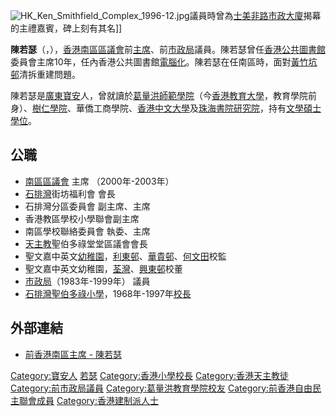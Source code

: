 [[File:HK_Ken_Smithfield_Complex_1996-12.jpg|thumb]]議員時曾為[[士美非路市政大廈|士美非路市政大廈]]揭幕的主禮嘉賓，碑上刻有其名]]

'''陳若瑟'''（{{lang-en|Joseph Chan Yuek-Sut}}，{{bd|1936年|3月29日|||}}），[[香港|香港]][[南區區議會|南區區議會]]前[[主席|主席]]、前[[市政局_(香港)|市政局]]議員。陳若瑟曾任[[香港公共圖書館|香港公共圖書館]]委員會主席10年，任內香港公共圖書館[[無紙化|電腦化]]。陳若瑟在任南區時，面對[[黃竹坑邨|黃竹坑邨]]清拆重建問題。

陳若瑟是[[廣東|廣東]][[寶安縣|寶安]]人，曾就讀於[[葛量洪師範學院|葛量洪師範學院]]（今[[香港教育大學|香港教育大學]]，教育學院前身）、[[樹仁學院|樹仁學院]]、華僑工商學院、[[香港中文大學|香港中文大學]]及[[珠海書院|珠海書院]][[研究院|研究院]]，持有[[文學|文學]][[碩士學位|碩士學位]]。

== 公職 ==
* [[南區區議會|南區區議會]] 主席 （2000年-2003年）
* [[石排灣_(香港仔)|石排灣]]街坊福利會 會長
* 石排灣分區委員會 副主席、主席
* 香港教區學校小學聯會副主席
* 南區學校聯絡委員會 執委、主席
* [[天主教|天主教]]聖伯多祿堂堂區議會會長
* 聖文嘉中英文[[幼稚園|幼稚園]]，[[利東邨|利東邨]]、[[華貴邨|華貴邨]]、[[何文田|何文田]]校監 
* 聖文嘉中英文幼稚園，[[荃灣|荃灣]]、[[興東邨|興東邨]]校董 
* [[市政局_(香港)|市政局]]（1983年-1999年） 議員 
* [[石排灣聖伯多祿小學|石排灣聖伯多祿小學]]，1968年-1997年[[校長|校長]]

{{start box}}
{{s-before|首任}}
{{s-title|[[南區區議會|南區區議員（田灣及石排灣）]]|1982年—1983年}}
{{s-after|[[謝傑圖|謝傑圖]]}}
{{s-before|[[馬月霞|馬月霞]]}}
{{s-title|[[南區區議會|南區區議員（黃竹坑）]]|2000年—2003年}}
{{s-after|[[馬月霞|馬月霞]]}}
{{end}}

==外部連結==
* [http://www.elections.gov.hk/elections/dcelect99/platform/D/d16.gif 前香港南區主席 - 陳若瑟]{{dead link|date=2018年5月 |bot=InternetArchiveBot |fix-attempted=yes }}
{{commons category|Chan Yuek-Sut, Joseph}}

[[Category:寶安人|Category:寶安人]]
[[Category:陳姓|若瑟]]
[[Category:香港小學校長|Category:香港小學校長]]
[[Category:香港天主教徒|Category:香港天主教徒]]
[[Category:前市政局議員|Category:前市政局議員]]
[[Category:葛量洪教育學院校友|Category:葛量洪教育學院校友]]
[[Category:前香港自由民主聯會成員|Category:前香港自由民主聯會成員]]
[[Category:香港建制派人士|Category:香港建制派人士]]